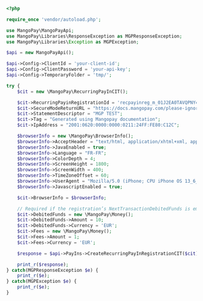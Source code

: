 ```php PHP  

<?php 

require_once 'vendor/autoload.php';

use MangoPay\MangoPayApi;
use MangoPay\Libraries\ResponseException as MGPResponseException;
use MangoPay\Libraries\Exception as MGPException;

$api = new MangoPayApi();

$api->Config->ClientId = 'your-client-id';
$api->Config->ClientPassword = 'your-api-key';
$api->Config->TemporaryFolder = 'tmp/';

try {
    $cit = new \MangoPay\RecurringPayInCIT();

    $cit->RecurringPayinRegistrationId = 'recpayinreg_m_01J2EA0TAVQPNY4JGGF1J7RD97';
    $cit->SecureModeReturnURL = "https://docs.mangopay.com/please-ignore";
    $cit->StatementDescriptor = "MGP TEST";
    $cit->Tag = "Generated using Mangopay documentation";
    $cit->IpAddress = "2001:0620:0000:0000:0211:24FF:FE80:C12C";

    $browserInfo = new \MangoPay\BrowserInfo();
    $browserInfo->AcceptHeader = "text/html, application/xhtml+xml, application/xml;q=0.9, /;q=0.8";
    $browserInfo->JavaEnabled = true;
    $browserInfo->Language = "FR-FR";
    $browserInfo->ColorDepth = 4;
    $browserInfo->ScreenHeight = 1800;
    $browserInfo->ScreenWidth = 400;
    $browserInfo->TimeZoneOffset = 60;
    $browserInfo->UserAgent = "Mozilla/5.0 (iPhone; CPU iPhone OS 13_6_1 like Mac OS X) AppleWebKit/605.1.15 (KHTML, like Gecko) Mobile/15E148";
    $browserInfo->JavascriptEnabled = true;

    $cit->BrowserInfo = $browserInfo;

    // Required if the registration’s NextTransactionDebitedFunds is empty.
    $cit->DebitedFunds = new \MangoPay\Money();
    $cit->DebitedFunds->Amount = 10;
    $cit->DebitedFunds->Currency = 'EUR';
    $cit->Fees = new \MangoPay\Money();
    $cit->Fees->Amount = 1;
    $cit->Fees->Currency = 'EUR';

    $response = $api->PayIns->CreateRecurringPayInRegistrationCIT($cit);

    print_r($response);
} catch(MGPResponseException $e) {
    print_r($e);
} catch(MGPException $e) {
    print_r($e);
}  
```